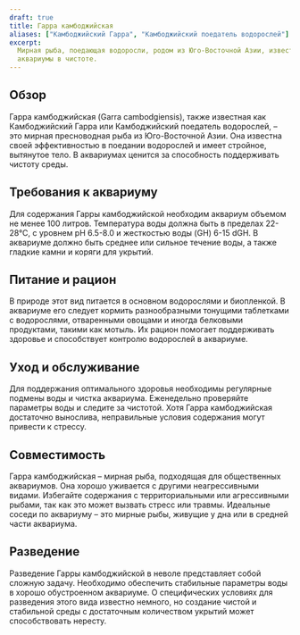 ```yaml
---
draft: true
title: Гарра камбоджийская
aliases: ["Камбоджийский Гарра", "Камбоджийский поедатель водорослей"]
excerpt:
  Мирная рыба, поедающая водоросли, родом из Юго-Восточной Азии, известная своей способностью помогать поддерживать
  аквариумы в чистоте.
---
```


## Обзор

Гарра камбоджийская (Garra cambodgiensis), также известная как Камбоджийский Гарра или Камбоджийский поедатель
водорослей, – это мирная пресноводная рыба из Юго-Восточной Азии. Она известна своей эффективностью в поедании
водорослей и имеет стройное, вытянутое тело. В аквариумах ценится за способность поддерживать чистоту среды.

## Требования к аквариуму

Для содержания Гарры камбоджийской необходим аквариум объемом не менее 100 литров. Температура воды должна быть в
пределах 22-28°C, с уровнем pH 6.5-8.0 и жесткостью воды (GH) 6-15 dGH. В аквариуме должно быть среднее или сильное
течение воды, а также гладкие камни и коряги для укрытий.

## Питание и рацион

В природе этот вид питается в основном водорослями и биопленкой. В аквариуме его следует кормить разнообразными тонущими
таблетками с водорослями, отваренными овощами и иногда белковыми продуктами, такими как мотыль. Их рацион помогает
поддерживать здоровье и способствует контролю водорослей в аквариуме.

## Уход и обслуживание

Для поддержания оптимального здоровья необходимы регулярные подмены воды и чистка аквариума. Еженедельно проверяйте
параметры воды и следите за чистотой. Хотя Гарра камбоджийская достаточно вынослива, неправильные условия содержания
могут привести к стрессу.

## Совместимость

Гарра камбоджийская – мирная рыба, подходящая для общественных аквариумов. Она хорошо уживается с другими неагрессивными
видами. Избегайте содержания с территориальными или агрессивными рыбами, так как это может вызвать стресс или травмы.
Идеальные соседи по аквариуму – это мирные рыбы, живущие у дна или в средней части аквариума.

## Разведение

Разведение Гарры камбоджийской в неволе представляет собой сложную задачу. Необходимо обеспечить стабильные параметры
воды в хорошо обустроенном аквариуме. О специфических условиях для разведения этого вида известно немного, но создание
чистой и стабильной среды с достаточным количеством укрытий может способствовать нересту.
